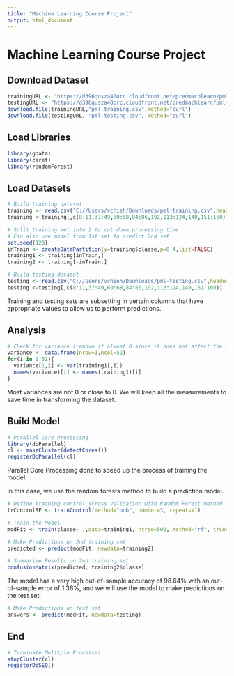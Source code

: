 ---
title: "Machine Learning Course Project"
output: html_document
---

# Machine Learning Course Project

## Download Dataset
```{r, eval=FALSE}
trainingURL <- "https://d396qusza40orc.cloudfront.net/predmachlearn/pml-training.csv"
testingURL <- "https://d396qusza40orc.cloudfront.net/predmachlearn/pml-testing.csv"
download.file(trainingURL,"pml-training.csv",method="curl")
download.file(testingURL, "pml-testing.csv", method="curl")
```

## Load Libraries
```{r, results="hide"}
library(gdata)
library(caret)
library(randomForest)
```

## Load Datasets
```{r}
# Build training dataset
training <- read.csv("C://Users/vchieh/Downloads/pml-training.csv",header=TRUE, na.strings="NA")
training <-training[,c(8:11,37:49,60:68,84:86,102,113:124,140,151:160)]

# Split training set into 2 to cut down processing time
# Can also use model from 1st set to predict 2nd set
set.seed(123)
inTrain <- createDataPartition(y=training$classe,p=0.4,list=FALSE)
training1 <- training[inTrain,]
training2 <- training[-inTrain,]

# Build testing dataset
testing <- read.csv("C://Users/vchieh/Downloads/pml-testing.csv",header=TRUE, na.strings="NA")
testing <-testing[,c(8:11,37:49,60:68,84:86,102,113:124,140,151:160)]
```

Training and testing sets are subsetting in certain columns that have appropriate values to allow us to perform predictions.

## Analysis

```{r}
# Check for variance (remove if almost 0 since it does not affect the model too much, to reduce processing times)
variance <- data.frame(nrow=1,ncol=52)
for(i in 1:52){
  variance[1,i] <- var(training1[,i])
  names(variance)[i] <- names(training1)[i]
}
```

Most variances are not 0 or close to 0. We will keep all the measurements to save time in transforming the dataset.

## Build Model

```{r, eval=FALSE}
# Parallel Core Processing
library(doParallel)
cl <- makeCluster(detectCores())
registerDoParallel(cl)
```

Parallel Core Processing done to speed up the process of training the model.

In this case, we use the random forests method to build a prediction model.

```{r}
# Define training control (Cross Validation with Random Forest method 'oob')
trControlRF <- trainControl(method="oob", number=3, repeats=1)

# Train the Model
modFit <- train(classe~ .,data=training1, ntree=500, method="rf", trControl = trControlRF)

# Make Predictions on 2nd training set
predicted <- predict(modFit, newdata=training2)

# Summarize Results on 2nd training set
confusionMatrix(predicted, training2$classe)
```

The model has a very high out-of-sample accuracy of 98.64% with an out-of-sample error of 1.36%, and we will use the model to make predictions on the test set.

```{r}
# Make Predictions on test set
answers <- predict(modFit, newdata=testing)
```

## End
```{r, eval=FALSE}
# Terminate Multiple Processes
stopCluster(cl)
registerDoSEQ()
```